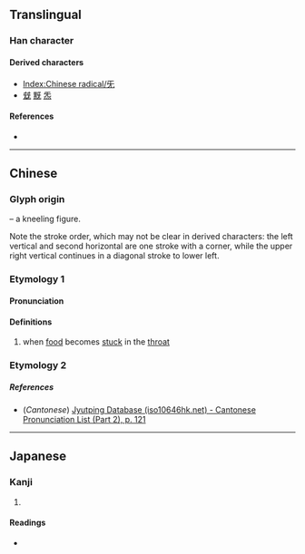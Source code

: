 {{character info}}
==Translingual==
{{stroke order|type=animate}}

===Han character===
{{Han char|rn=71|rad=无|as=00|sn=4|four=10410|canj=MVKU|ids=⿸⿻丆𠃋乚(GHTJ),⿸⿻丆丄乚(K)}}

====Derived characters====
* [[Index:Chinese radical/旡]]
* [[兓]] [[黖]] [[炁]]

====References====
* {{Han ref|kx=0485.250|dkj=13717|dj=0848.010|hdz=21147.130|uh=65E1|ud=26081|bh=C95E|bd=51550}}

----

==Chinese==
{{zh-forms}}

===Glyph origin===
{{liushu|p}} – a kneeling figure.

Note the stroke order, which may not be clear in derived characters: the left vertical and second horizontal are one stroke with a corner, while the upper right vertical continues in a diagonal stroke to lower left.

{{Han etyl}}

===Etymology 1===

====Pronunciation====
{{zh-pron
|m=jì
|c=gei3
|mn=kì
|mc=y
|oc=y
|ma=
|cat=n
}}

====Definitions====
{{zh-hanzi}}

# when [[food]] becomes [[stuck]] in the [[throat]]

===Etymology 2===
{{zh-see|既|ss}}

=====References=====
* (''Cantonese'') [http://www.iso10646hk.net/jp/document/download.jsp Jyutping Database (iso10646hk.net) - Cantonese Pronunciation List (Part 2), p. 121]

----

==Japanese==

===Kanji===
{{ja-kanji|grade=|rs=无01}}

# {{rfdef|ja|sort=无01}}

====Readings====
* {{ja-readings|on=[[き]] (ki), [[け]] (ke)|kun=[[むせぶ]] (musebu)}}